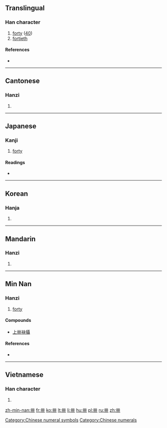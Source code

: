 {{also|ᚓ}}
==Translingual==

===Han character===
{{Han char|rn=24|rad=十|as=03|sn=5|four=44000|canj=TT,XXTT}}

# [[forty]] ([[40]])
# [[fortieth]]

====References====
* {{Han ref|kx=0156.140|dkj=02712|dj=0355.040|hdz=10060.020|uh=534C|ud=21324|bh=C96D|bd=51565}}

[[Category:Chinese numeral symbols]]
[[Category:Chinese numerals]]

----

==Cantonese==

===Hanzi===
{{yue-hanzi|jyut=[[se3]]|y=se3}}

# {{defn|lang=yue|sort=十03}}

----

==Japanese==

===Kanji===
{{ja-kanji|grade=|rs=十03}}

# [[forty]]

====Readings====
* {{ja-readings|on=[[しゅう]] (shū)|kun=[[よんじゅう]] (yonjuu)}}

----

==Korean==

===Hanja===
{{ko-hanja|hangeul=십|rv=sip|mr=sip|y=sip}}

# {{defn|lang=ko|sort=十03}}

----

==Mandarin==

===Hanzi===
{{cmn-hanzi|pin=[[xì]] ([[xi4]])|wg=hsi<sup>4</sup>}}

# {{defn|lang=cmn|sort=十03}}

----

==Min Nan==

===Hanzi===
{{nan-hanzi|tlpa=siap (siap<sup>4</sup>)}}

# [[forty]]

====Compounds====
* [[上卌袂攝]]

====References====
* {{thcwd|1398}}

----

==Vietnamese==

===Han character===
{{vi-hantu|[[tấp]]|rs=十03}}

# {{defn|lang=vi|sort=十03}}

[[zh-min-nan:卌]]
[[fr:卌]]
[[ko:卌]]
[[lt:卌]]
[[li:卌]]
[[hu:卌]]
[[pl:卌]]
[[ru:卌]]
[[zh:卌]]